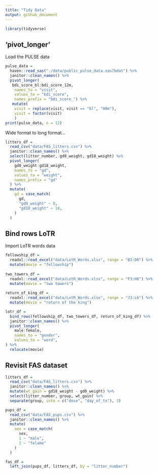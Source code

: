 ```yaml
---
title: "Tidy Data"
output: github_document
---
```


```r
library(tidyverse)
```

## 'pivot_longer'

Load the PULSE data

```r
pulse_data = 
  haven::read_sas("./data/public_pulse_data.sas7bdat") %>% 
  janitor::clean_names() %>% 
  pivot_longer(
   bdi_score_bl:bdi_score_12m,
    names_to = "visit",
    values_to = "bdi_score",
    names_prefix = "bdi_score_") %>% 
   mutate(
    visit = replace(visit, visit == "bl", "00m"),
    visit = factor(visit)
    )
print(pulse_data, n = 12)
```

Wide format to long format...

```r
litters_df = 
  read_csv("data/FAS_litters.csv") %>% 
  janitor::clean_names() %>% 
  select(litter_number, gd0_weight, gd18_weight) %>% 
  pivot_longer(
    gd0_weight:gd18_weight,
    names_to = "gd",
    values_to = "weight",
    names_prefix = "gd"
  ) %>% 
  mutate(
    gd = case_match(
      gd,
      "gd0_weight" ~ 0,
      "gd18_weight" ~ 18,
    )
  )
```

## Bind rows LoTR

Import LoTR words data

```r
fellowship_df = 
  readxl::read_excel("data/LotR_Words.xlsx", range = "B3:D6") %>% 
  mutate(movie = "fellowship")
                     
two_towers_df = 
  readxl::read_excel("data/LotR_Words.xlsx", range = "F3:H6") %>% 
  mutate(movie = "two towers")
                    
return_of_king_df = 
  readxl::read_excel("data/LotR_Words.xlsx", range = "J3:L6") %>% 
  mutate(movie = "return of the king")

lotr_df =
  bind_rows(fellowship_df, two_towers_df, return_of_king_df) %>% 
  janitor::clean_names() %>% 
  pivot_longer(
    male:female,
    names_to = "gender",
    values_to = "word",
) %>% 
  relocate(movie)
```

## Revisit FAS dataset 

```r
litters_df =
  read_csv("data/FAS_litters.csv") %>% 
  janitor::clean_names() %>% 
  mutate(wt_gain = gd18_weight - gd0_weight) %>% 
  select(litter_number, group, wt_gain) %>% 
  separate(group, into = c("dose", "day_of_tx"), 3)

pups_df = 
  read_csv("data/FAS_pups.csv") %>% 
  janitor::clean_names() %>% 
  mutate(
    sex = case_match(
      sex, 
      1 ~ "male",
      2 ~ "felame"
    )
  )

fas_df = 
  left_join(pups_df, litters_df, by = "litter_number")
```

